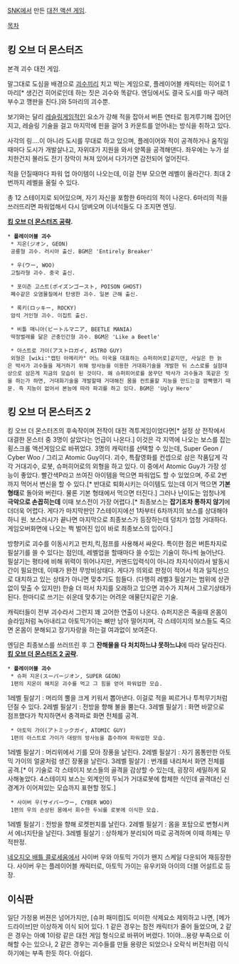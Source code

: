 [[SNK]]에서 만든 [[대전 액션 게임]].

[[목차]]

== 킹 오브 더 몬스터즈 ==
{{{#!html
<iframe width="560" height="315" src="//www.youtube.com/embed/W9rpAxcHvx8" frameborder="0" allowfullscreen></iframe>
}}}
본격 괴수 대전 게임.

말그대로 도심을 배경으로 [[괴수]]끼리 치고 박는 게임으로, 플레이어블 캐릭터는 히어로 1마리[* 생긴건 히어로인데 하는 짓은 괴수와 똑같다. 엔딩에서도 결국 도시를 마구 때려부수고 깽판을 친다.]와 5마리의 괴수뿐.

보기와는 달리 [[레슬링]]게임적인 요소가 강해 적을 잡아서 버튼 연타로 힘겨루기해 집어던지고, 레슬링 기술을 걸고 마지막에 핀을 걸어 3 카운트를 얻어내는 방식을 취하고 있다.

사각의 링....이 아니라 도시를 무대로 하고 있으며, 플레이어와 적이 공격하거나 움직일때마다 도시가 개발살나고, 자위대가 지원을 와서 양쪽을 공격해댄다. 좌우에는 누가 설치한건지 몰라도 전기 장막이 쳐져 있어서 다가가면 감전되어 엎어진다.

적을 던질때마다 파워 업 아이템이 나오는데, 이걸 전부 모으면 레벨이 올라간다. 최대 2번까지 레벨을 올릴 수 있다.

총 12 스테이지로 되어있으며, 자기 자신을 포함한 6마리의 적이 나온다. 6마리의 적을 쓰러뜨리면 파워업해서 다시 덤벼오며 이녀석들도 다 조지면 엔딩.

'''[http://janet.egloos.com/4784043 킹 오브 더 몬스터즈 공략].'''

 * '''플레이어블 괴수'''
  * 지온(ジオン, GEON)
  공룡형 괴수. 러시아 출신. BGM은 'Entirely Breaker'

  * 우(ウー, WOO)
  고릴라형 괴수. 중국 출신. 

  * 포이즌 고스트(ポイズンゴースト, POISON GHOST)
  폐수같은 오염물질에서 탄생한 괴수. 일본 근해 출신.

  * 록키(ロッキー, ROCKY)
  암석 거인형 괴수. 이집트 출신.

  * 비틀 매니아(ビートルマニア, BEETLE MANIA)
  딱정벌레를 닮은 곤충인간형 괴수. BGM은 'Like a Beetle'

  * 아스트로 가이(アストロガイ, ASTRO GUY)
  외형은 [wiki:"캡틴 아메리카" 어느 미국을 대표하는 슈퍼히어로]같지만, 사실은 한 늙은 박사가 괴수들을 제거하기 위해 방사능을 이용한 거대화기술을 개발한 뒤 스스로를 실험대상으로 삼은게 지금의 모습이 된 것이다. 왜 슈퍼히어로를 꿈꾸던 박사가 괴수들과 똑같은 짓을 하는가 하면, 거대화기술을 개발할때 거대해진 몸을 컨트롤할 지능을 만드는걸 깜빡했기 때문. 즉 지능이 없어서 본능에 따라 파괴를 하고 있다. BGM은 'Ugly Hero'

== 킹 오브 더 몬스터즈 2 ==
{{{#!html
<iframe width="560" height="315" src="//www.youtube.com/embed/lRbmwztZrxo" frameborder="0" allowfullscreen></iframe>
}}}
킹 오브 더 몬스터즈의 후속작이며 전작이 대전 격투게임이었다면[* 설정 상 전작에서 대결한 몬스터 중 3명이 살았다는 언급이 나온다.] 이것은 각 지역에 나오는 보스를 잡는 횡스크롤 액션게임으로 바뀌었다. 3명의 캐릭터를 선택할 수 있는데, Super Geon / Cyber Woo / 그리고 Atomic Guy이다. 괴수, 특촬영화를 컨셉으로 삼은 작품답게 각각 거대괴수, 로봇, 슈퍼히어로의 외형을 하고 있다. 이 중에서 Atomic Guy가 가장 성능이 좋았다. 빨간색P라고 쓰여진 아이템을 먹으면 파워업도 할 수 있었으며, 주로 2번까지 먹어서 변신을 할 수 있다.[* 반대로 퇴화시키는 아이템도 있는데 이거 먹으면 '''기본 형태'''로 돌아와 버린다. 물론 기본 형태에서 먹으면 터진다.]
그러나 난이도는 엄청나게 '''극악으로 손꼽히는데''' 이때 보스전이 가장 어렵다.[* 최종보스는 '''잡기조차 통하지 않기'''에 더더욱 어렵다. 게다가 마지막판인 7스테이지에선 1차부터 6차까지의 보스를 상대해야 하니 원. 보스러시가 끝나면 마지막으로 최종보스가 등장하는데 덩치가 엄청 거대하다. 게임오버화면에 나오는 쩍 벌어진 입이 바로 최종보스의 입이다.]

방향키로 괴수를 이동시키고 펀치,킥,점프를 사용해서 싸운다. 특이한 점은 버튼차지로 필살기를 쓸 수 있다는 점인데, 레벨업을 할때마다 쓸 수있는 기술이 하나씩 늘어난다. 필살기는 평타에 비해 위력이 뛰어나지만, 커맨드입력식이 아니라 차지식이라서 발동시간이 필요한데, 이때가 완전 무방비상태다. 게다가 의외로 판정이 적어서 적과 일직선으로 대치하고 있는 상태가 아니면 맞추기도 힘들다. (다행히 레벨3 필살기는 범위에 상관없이 맞출 수 있지만) 한술 더 떠서 차지를 오래하고 있으면 괴수가 지쳐서 그로기상태가 된다. 한마디로 쓰기는 쉬운데 맞추기는 어려운 애물단지같은 기술.

캐릭터들이 전부 괴수라서 그런지 꽤 고어한 연출이 나온다. 슈퍼지온은 죽을때 온몸이 슬라임처럼 녹아내리고 아토믹가이는 뼈만 남아 떨어지며, 각 스테이지의 보스들도 죽으면 온몸이 분해되고 장기자랑을 하는걸 여과없이 보여준다.

엔딩은 최종보스를 쓰러뜨린 후 그 '''잔해물을 다 처치하느냐 못하느냐'''에 따라 달라진다.
'''[http://janet.egloos.com/4781327 킹 오브 더 몬스터즈 2 공략].'''

 * '''플레이어블 괴수'''
  * 슈퍼 지온(スーパージオン, SUPER GEON)
  1편의 지온이 해치운 괴수를 먹고 그 힘을 얻어 파워업한 모습.
1레벨 필살기 : 머리의 뿔을 크게 키워서 뽑아낸다. 이걸로 적을 찌르거나 투척무기처럼 던질 수 있다. 
2레벨 필살기 : 전방을 향해 불을 뿜는다.
3레벨 필살기 : 화면 바깥으로 점프했다가 착지하면서 충격파로 화면 전체를 공격.

  * 아토믹 가이(アトミックガイ, ATOMIC GUY)
  1편의 아스트로 가이가 대량의 방사능을 흡수하여 파워업한 모습.
1레벨 필살기 : 머리위에서 기를 모아 장풍을 날린다.
2레벨 필살기 : 자기 몸통만한 아토믹 가이의 얼굴처럼 생긴 장풍을 날린다.
3레벨 필살기 : 번개를 내리쳐서 화면 전체를 공격.[* 이 기술로 각 스테이지 보스들의 골격을 감상할 수 있는데, 굉장히 세밀하게 묘사해놓았다. 4스테이지 보스는 외계인의 두뇌가 거대로봇에 합체한 식인데 골격대신 신경계가 이어져있는 모습까지 표현할 정도.]

  * 사이버 우(サイバーウー, CYBER WOO)
  1편의 우의 손상된 몸에서 회수한 두뇌를 로봇에 이식한 모습.
1레벨 필살기 : 전방을 향해 로켓펀치를 날린다.
2레벨 필살기 : 몸을 포탑으로 변형시켜서 에너지탄을 날린다.
3레벨 필살기 : 상하체가 분리되어 따로 공격하며 이때 하체는 무적판정.

[[네오지오 배틀 콜로세움]]에서 사이버 우와 아토믹 가이가 왠지 스케일 다운되어 재등장한다. 사이버 우는 플레이어블 캐릭터로, 아토믹 가이는 유우키와 아이의 더블 어설트로 등장.


== 이식판 ==
일단 가정용 버젼은 넘어가지만, [슈퍼 패미컴]도 미미한 삭제요소 제외하고 나면, [메가드라이브]만 이상하게 이식 되어 있다. 1 같은 경우는 참전 캐릭터가 줄어 들었으며, 2 같은 경우는 아예 1이랑 같은 대전 게임 형식으로 바뀌어 버렸다. 1이야...용량 부족으로 이해할 수는 있으나, 2 같은 경우는 괴수들를 만들 용량은 되었으나 오락식 버전처럼 이식하기에는 부족 한듯 하다. 아쉽다.
